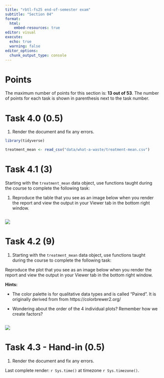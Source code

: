 ```yaml
---
title: "rbtl-fs25 end-of-semester exam"
subtitle: "Section 04"
format:
  html:
    embed-resources: true
editor: visual
execute: 
  echo: true
  warning: false
editor_options: 
  chunk_output_type: console
---
```


# Points

The maximum number of points for this section is: **13 out of 53**. The number of points for each task is shown in parenthesis next to the task number.

# Task 4.0 (0.5)

1.  Render the document and fix any errors.

```r
library(tidyverse)
```

```r

treatment_mean <- read_csv("data/what-a-waste/treatment-mean.csv")
```

# Task 4.1 (3)

Starting with the `treatment_mean` data object, use functions taught during the course to complete the following task:

1.  Reproduce the table that you see as an image below when you render the report and view the output in your Viewer tab in the bottom right window.

```r


```

![](img/tbl-01-treatment-by-income-mean.png)

# Task 4.2 (9)

1.  Starting with the `treatment_mean` data object, use functions taught during the course to complete the following task:

Reproduce the plot that you see as an image below when you render the report and view the output in your Viewer tab in the bottom right window.

**Hints:**

-   The color palette is for qualitative data types and is called "Paired". It is originally derived from from https://colorbrewer2.org/

-   Wondering about the order of the 4 individual plots? Remember how we create factors?

```r

```

![](img/fig-01-treatment-by-income-mean.png)

# Task 4.3 - Hand-in (0.5)

1.  Render the document and fix any errors.

Last complete render: `r Sys.time()` at timezone `r Sys.timezone()`.
